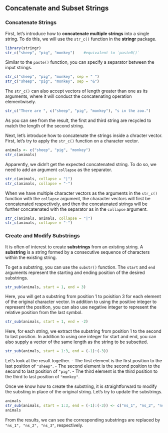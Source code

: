 ## Concatenate and Subset Strings {#combine-subset-strings}

### Concatenate Strings

First, let's introduce how to **concatenate multiple strings** into a single string. To do this, we will use the `str_c()` function in the **stringr** package.

```r
library(stringr)
str_c("sheep", "pig", "monkey")    #equivalent to `paste0()`
```

Similar to the `paste()` function, you can specify a separator between the input strings. 

```r
str_c("sheep", "pig", "monkey", sep = " ")
str_c("sheep", "pig", "monkey", sep = "&")
```

The `str_c()` can also accept vectors of length greater than one as its arguments, where it will conduct the concatenating operation  elementwisely.
 
```r
str_c("There are ", c("sheep", "pig", "monkey"), "s in the zoo.") 
```
 
 As you can see from the result, the first and third string are recycled to match the length of the second string. 
 
 Next, let's introduce how to concatenate the strings inside a chracter vector. First, let's try to apply the `str_c()` function on a character vector.
 
```r
animals <- c("sheep", "pig", "monkey")
str_c(animals)
```
 

Apparently, we didn't get the expected concatenated string. To do so, we need to add an argument `collapse` as the separator.

```r
str_c(animals, collapse = "|")
str_c(animals, collapse = "-")
```

When we have multiple character vectors as the arguments in the `str_c()` function with the `collapse` argument, the character vectors will first be concatenated respectively, and then the concatenated strings will be further concatenated with the separator as in the `collapse` argument.

```r
str_c(animals, animals, collapse = "|")
str_c(animals, collapse = "-")
```



### Create and Modify Substrings

It is often of interest to create **substrings** from an existing string. A **substring** is a string formed by a consecutive sequence of characters within the existing string.

To get a substring, you can use the `substr()` function. The `start` and `end` arguments represent the starting and ending position of the desired substrings. 

```r
str_sub(animals, start = 1, end = 3)
```

Here, you will get a substring from position 1 to poisition 3 for each element of the original character vector. In addition to using the positive integer to represent the position, you can also use negative integer to represent the relative position from the last symbol.

```r
str_sub(animals, start = 1, end = -2)
```

Here, for each string, we extract the substring from position 1 to the second to last position. In addition to using one integer for start and end, you can also supply a vector of the same length as the string to be subsetted. 

```r
str_sub(animals, start = 1:3, end = (-1):(-3))
```

Let's look at the result together. 
- The first element is the first position to the last position of `"sheep"`. 
- The second element is the second position to the second to last position of `"pig"`. 
- The third element is the third position to the third to last position of `"monkey"`.

Once we know how to create the substring, it is straightforward to modify the substing in place of the original string. Let's try to update the substrings.
```r
animals
str_sub(animals, start = 1:3, end = (-1):(-3)) <- c("ns_1", "ns_2", "ns_3")
animals
```

From the results, we can see the corresponding substrings are replaced by `"ns_1", "ns_2", "ns_3"`, respectively.
